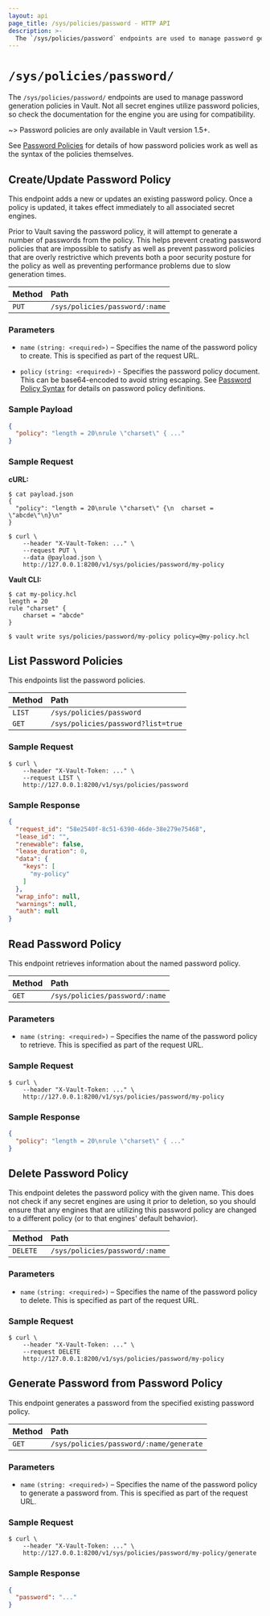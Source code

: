 ```yaml
---
layout: api
page_title: /sys/policies/password - HTTP API
description: >-
  The `/sys/policies/password` endpoints are used to manage password generation policies in Vault.
---
```


# `/sys/policies/password/`

The `/sys/policies/password/` endpoints are used to manage password generation policies in Vault.
Not all secret engines utilize password policies, so check the documentation for the engine you
are using for compatibility.

~> Password policies are only available in Vault version 1.5+.

See [Password Policies](/docs/concepts/password-policies) for details of how password policies work
as well as the syntax of the policies themselves.

## Create/Update Password Policy

This endpoint adds a new or updates an existing password policy. Once a policy is updated,
it takes effect immediately to all associated secret engines.

Prior to Vault saving the password policy, it will attempt to generate a number of passwords
from the policy. This helps prevent creating password policies that are impossible to satisfy
as well as prevent password policies that are overly restrictive which prevents both a poor
security posture for the policy as well as preventing performance problems due to slow
generation times.

| Method | Path                           |
| :----- | :----------------------------- |
| `PUT`  | `/sys/policies/password/:name` |

### Parameters

- `name` `(string: <required>)` – Specifies the name of the password policy to create.
  This is specified as part of the request URL.

- `policy` `(string: <required>)` - Specifies the password policy document. This can be
  base64-encoded to avoid string escaping. See [Password Policy Syntax](/docs/concepts/password-policies#password-policy-syntax)
  for details on password policy definitions.

### Sample Payload

```json
{
  "policy": "length = 20\nrule \"charset\" { ..."
}
```

### Sample Request

**cURL:**

```shell
$ cat payload.json
{
  "policy": "length = 20\nrule \"charset\" {\n  charset = \"abcde\"\n}\n"
}

$ curl \
    --header "X-Vault-Token: ..." \
    --request PUT \
    --data @payload.json \
    http://127.0.0.1:8200/v1/sys/policies/password/my-policy
```

**Vault CLI:**

```shell
$ cat my-policy.hcl
length = 20
rule "charset" {
    charset = "abcde"
}

$ vault write sys/policies/password/my-policy policy=@my-policy.hcl
```

## List Password Policies

This endpoints list the password policies.

| Method  | Path                               |
| :------ | :--------------------------------- |
| `LIST`  | `/sys/policies/password`           |
| `GET`   | `/sys/policies/password?list=true` |

### Sample Request

```shell
$ curl \
    --header "X-Vault-Token: ..." \
    --request LIST \
    http://127.0.0.1:8200/v1/sys/policies/password
```

### Sample Response

```json
{
  "request_id": "58e2540f-8c51-6390-46de-38e279e75468",
  "lease_id": "",
  "renewable": false,
  "lease_duration": 0,
  "data": {
    "keys": [
      "my-policy"
    ]
  },
  "wrap_info": null,
  "warnings": null,
  "auth": null
}
```

## Read Password Policy

This endpoint retrieves information about the named password policy.

| Method | Path                           |
| :----- | :----------------------------- |
| `GET`  | `/sys/policies/password/:name` |

### Parameters

- `name` `(string: <required>)` – Specifies the name of the password policy to retrieve.
  This is specified as part of the request URL.

### Sample Request

```shell
$ curl \
    --header "X-Vault-Token: ..." \
    http://127.0.0.1:8200/v1/sys/policies/password/my-policy
```

### Sample Response

```json
{
  "policy": "length = 20\nrule \"charset\" { ..."
}
```

## Delete Password Policy

This endpoint deletes the password policy with the given name. This does not check if any
secret engines are using it prior to deletion, so you should ensure that any engines that
are utilizing this password policy are changed to a different policy (or to that engines'
default behavior).

| Method   | Path                           |
| :------- | :----------------------------- |
| `DELETE` | `/sys/policies/password/:name` |

### Parameters

- `name` `(string: <required>)` – Specifies the name of the password policy to delete.
  This is specified as part of the request URL.

### Sample Request

```shell
$ curl \
    --header "X-Vault-Token: ..." \
    --request DELETE
    http://127.0.0.1:8200/v1/sys/policies/password/my-policy
```

## Generate Password from Password Policy

This endpoint generates a password from the specified existing password policy.

| Method | Path                                    |
| :----- | :-------------------------------------- |
| `GET`  | `/sys/policies/password/:name/generate` |

### Parameters

- `name` `(string: <required>)` – Specifies the name of the password policy to generate
  a password from. This is specified as part of the request URL.

### Sample Request

```shell
$ curl \
    --header "X-Vault-Token: ..." \
    http://127.0.0.1:8200/v1/sys/policies/password/my-policy/generate
```

### Sample Response

```json
{
  "password": "..."
}
```

